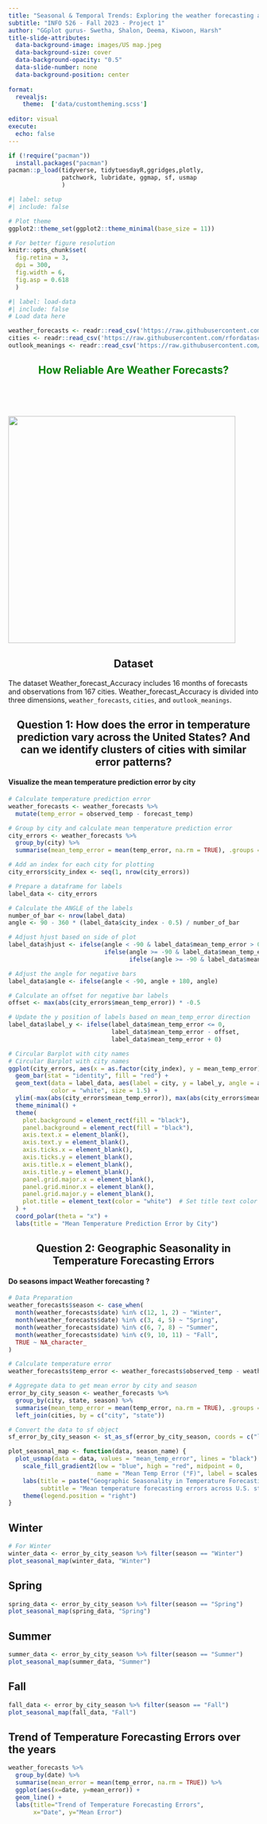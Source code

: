 ```yaml
---
title: "Seasonal & Temporal Trends: Exploring the weather forecasting accuracy across the U.S."
subtitle: "INFO 526 - Fall 2023 - Project 1"
author: "GGplot gurus- Swetha, Shalon, Deema, Kiwoon, Harsh"
title-slide-attributes:
  data-background-image: images/US map.jpeg
  data-background-size: cover
  data-background-opacity: "0.5"
  data-slide-number: none
  data-background-position: center
  
format:
  revealjs:
    theme:  ['data/customtheming.scss']
  
editor: visual
execute:
  echo: false
---
```


```r


if (!require("pacman"))
  install.packages("pacman")
pacman::p_load(tidyverse, tidytuesdayR,ggridges,plotly,
               patchwork, lubridate, ggmap, sf, usmap
               )

```

```r
#| label: setup
#| include: false

# Plot theme
ggplot2::theme_set(ggplot2::theme_minimal(base_size = 11))

# For better figure resolution
knitr::opts_chunk$set(
  fig.retina = 3, 
  dpi = 300, 
  fig.width = 6, 
  fig.asp = 0.618 
  )
```

```r
#| label: load-data
#| include: false
# Load data here

weather_forecasts <- readr::read_csv('https://raw.githubusercontent.com/rfordatascience/tidytuesday/master/data/2022/2022-12-20/weather_forecasts.csv', show_col_types = FALSE)
cities <- readr::read_csv('https://raw.githubusercontent.com/rfordatascience/tidytuesday/master/data/2022/2022-12-20/cities.csv', show_col_types = FALSE)
outlook_meanings <- readr::read_csv('https://raw.githubusercontent.com/rfordatascience/tidytuesday/master/data/2022/2022-12-20/outlook_meanings.csv', show_col_types = FALSE)

```

## **How Reliable Are Weather Forecasts?** {style="text-align: center; color: green"}

 

 

![](images/forecast-reliability.jpg){style="align: center" fig-align="center" width="457"}

## Dataset {style="text-align: center"}

The dataset Weather_forecast_Accuracy includes 16 months of forecasts and observations from 167 cities. Weather_forecast_Accuracy is divided into three dimensions, `weather_forecasts`, `cities`, and `outlook_meanings`.

## Question 1: How does the error in temperature prediction vary across the United States? And can we identify clusters of cities with similar error patterns? {style="text-align: center"}

#### Visualize the mean temperature prediction error by city

```r
# Calculate temperature prediction error
weather_forecasts <- weather_forecasts %>%
  mutate(temp_error = observed_temp - forecast_temp)

# Group by city and calculate mean temperature prediction error
city_errors <- weather_forecasts %>% 
  group_by(city) %>% 
  summarise(mean_temp_error = mean(temp_error, na.rm = TRUE), .groups = 'drop')

# Add an index for each city for plotting
city_errors$city_index <- seq(1, nrow(city_errors))

# Prepare a dataframe for labels
label_data <- city_errors

# Calculate the ANGLE of the labels
number_of_bar <- nrow(label_data)
angle <- 90 - 360 * (label_data$city_index - 0.5) / number_of_bar

# Adjust hjust based on side of plot
label_data$hjust <- ifelse(angle < -90 & label_data$mean_temp_error > 0, 1, 
                           ifelse(angle >= -90 & label_data$mean_temp_error > 0, 0, 
                                  ifelse(angle >= -90 & label_data$mean_temp_error <= 0, 0, 1)))

# Adjust the angle for negative bars
label_data$angle <- ifelse(angle < -90, angle + 180, angle)

# Calculate an offset for negative bar labels
offset <- max(abs(city_errors$mean_temp_error)) * -0.5

# Update the y position of labels based on mean_temp_error direction
label_data$label_y <- ifelse(label_data$mean_temp_error <= 0, 
                             label_data$mean_temp_error - offset,
                             label_data$mean_temp_error + 0)

# Circular Barplot with city names
# Circular Barplot with city names
ggplot(city_errors, aes(x = as.factor(city_index), y = mean_temp_error)) + 
  geom_bar(stat = "identity", fill = "red") + 
  geom_text(data = label_data, aes(label = city, y = label_y, angle = angle, hjust = hjust), 
            color = "white", size = 1.5) + 
  ylim(-max(abs(city_errors$mean_temp_error)), max(abs(city_errors$mean_temp_error))) + 
  theme_minimal() + 
  theme(
    plot.background = element_rect(fill = "black"),
    panel.background = element_rect(fill = "black"),
    axis.text.x = element_blank(),
    axis.text.y = element_blank(),
    axis.ticks.x = element_blank(),
    axis.ticks.y = element_blank(),
    axis.title.x = element_blank(),
    axis.title.y = element_blank(),
    panel.grid.major.x = element_blank(),
    panel.grid.minor.x = element_blank(),
    panel.grid.major.y = element_blank(),
    plot.title = element_text(color = "white")  # Set title text color to white
  ) + 
  coord_polar(theta = "x") + 
  labs(title = "Mean Temperature Prediction Error by City")


```

## Question 2: Geographic Seasonality in Temperature Forecasting Errors {style="text-align: center"}

#### Do seasons impact Weather forecasting ?

```r


# Data Preparation
weather_forecasts$season <- case_when(
  month(weather_forecasts$date) %in% c(12, 1, 2) ~ "Winter",
  month(weather_forecasts$date) %in% c(3, 4, 5) ~ "Spring",
  month(weather_forecasts$date) %in% c(6, 7, 8) ~ "Summer",
  month(weather_forecasts$date) %in% c(9, 10, 11) ~ "Fall",
  TRUE ~ NA_character_
)

# Calculate temperature error
weather_forecasts$temp_error <- weather_forecasts$observed_temp - weather_forecasts$forecast_temp

# Aggregate data to get mean error by city and season
error_by_city_season <- weather_forecasts %>%
  group_by(city, state, season) %>%
  summarise(mean_temp_error = mean(temp_error, na.rm = TRUE), .groups = "drop") %>%
  left_join(cities, by = c("city", "state"))

# Convert the data to sf object
sf_error_by_city_season <- st_as_sf(error_by_city_season, coords = c("lon", "lat"), crs = 4326)

plot_seasonal_map <- function(data, season_name) {
  plot_usmap(data = data, values = "mean_temp_error", lines = "black") +
    scale_fill_gradient2(low = "blue", high = "red", midpoint = 0, 
                         name = "Mean Temp Error (°F)", label = scales::comma) +
    labs(title = paste("Geographic Seasonality in Temperature Forecasting Errors -", season_name),
         subtitle = "Mean temperature forecasting errors across U.S. states") +
    theme(legend.position = "right")
}

```

## Winter

```r


# For Winter
winter_data <- error_by_city_season %>% filter(season == "Winter")
plot_seasonal_map(winter_data, "Winter")
```

## Spring

```r
spring_data <- error_by_city_season %>% filter(season == "Spring")
plot_seasonal_map(spring_data, "Spring")
```

## Summer

```r
summer_data <- error_by_city_season %>% filter(season == "Summer")
plot_seasonal_map(summer_data, "Summer")
```

## Fall

```r
fall_data <- error_by_city_season %>% filter(season == "Fall")
plot_seasonal_map(fall_data, "Fall")
```

## Trend of Temperature Forecasting Errors over the years

```r

weather_forecasts %>%
  group_by(date) %>%
  summarise(mean_error = mean(temp_error, na.rm = TRUE)) %>%
  ggplot(aes(x=date, y=mean_error)) + 
  geom_line() + 
  labs(title="Trend of Temperature Forecasting Errors", 
       x="Date", y="Mean Error")
```
